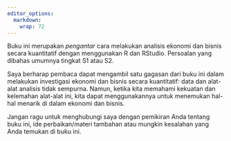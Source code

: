 ```yaml
---
editor_options: 
  markdown: 
    wrap: 72
---
```


Buku ini merupakan *pengantar* cara melakukan analisis ekonomi dan bisnis secara kuantitatif dengan menggunakan R dan RStudio. Persoalan yang dibahas umumnya tingkat S1 atau S2. 

Saya berharap pembaca dapat mengambil satu gagasan dari buku ini dalam melakukan investigasi ekonomi dan bisnis secara kuantitatif: data dan alat-alat analisis tidak sempurna. Namun, ketika kita memahami kekuatan dan kelemahan alat-alat ini, kita dapat menggunakannya untuk menemukan hal-hal menarik di dalam ekonomi dan bisnis.

Jangan ragu untuk menghubungi saya dengan pemikiran Anda tentang buku ini, ide perbaikan/materi tambahan atau mungkin kesalahan yang Anda temukan di buku ini.

